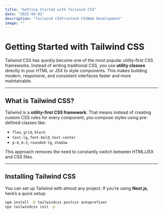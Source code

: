 ```yaml
---
title: "Getting Started with Tailwind CSS"
date: "2025-09-02"
description: "Tailwind CSSFrontend CSSWeb Development"
image: ""
---
```


# Getting Started with Tailwind CSS

Tailwind CSS has quickly become one of the most popular utility-first CSS frameworks. Instead of writing traditional CSS, you use **utility classes** directly in your HTML or JSX to style components. This makes building modern, responsive, and consistent interfaces faster and more maintainable.

---

## What is Tailwind CSS?

Tailwind is a **utility-first CSS framework**. That means instead of creating custom CSS rules for every component, you compose styles using pre-defined classes like:

- `flex`, `grid`, `block`
- `text-lg`, `font-bold`, `text-center`
- `p-4`, `m-2`, `rounded-lg`, `shadow`

This approach removes the need to constantly switch between HTML/JSX and CSS files.

---

## Installing Tailwind CSS

You can set up Tailwind with almost any project. If you’re using **Next.js**, here’s a quick setup:

```bash
npm install -D tailwindcss postcss autoprefixer
npx tailwindcss init -p
```
